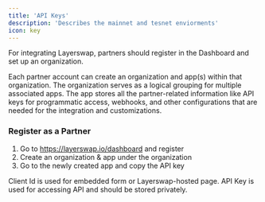 ```yaml
---
title: 'API Keys'
description: 'Describes the mainnet and tesnet enviorments'
icon: key
---
```



For integrating Layerswap, partners should register in the Dashboard and set up an organization.

Each partner account can create an organization and app(s) within that organization. The organization serves as a logical grouping for multiple associated apps. The app stores all the partner-related information like API keys for programmatic access, webhooks, and other configurations that are needed for the integration and customizations.

### Register as a Partner

1. Go to https://layerswap.io/dashboard and register
2. Create an organization & app under the organization
3. Go to the newly created app and copy the API key

<Tip>Client Id is used for embedded form or Layerswap-hosted page.</Tip>
<Warning>API Key is used for accessing API and should be stored privately. </Warning>
